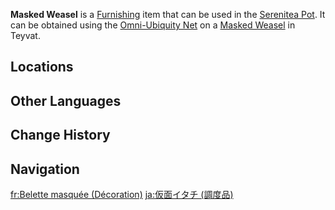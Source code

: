 {{About|the furnishing|the wildlife|Masked Weasel}}
{{Furnishing Infobox
|title          = Masked Weasel
|id             = 369165
|image          = Item Masked Weasel (Furnishing).png
|category       = Animal
|subcategory    = Outdoor Creature
|quality        = 3
|adeptal_energy = 100
|load           = 350
|reduced_load   = 350
|description    = An agile, mischievous little prankster.<br>Its dark face gives the impression of a mask-wearing bandit, but in truth these creatures are a gentle and friendly sort, and will rarely steal from human dwellings. Even so, the good nature of Masked Weasels will sometimes be taken advantage of by people of less good intent, using these creatures to satisfy their selfish desires for ill-gotten gain.<br>Now that they are guests in the Serenitea Pot, the Masked Weasels maintain good relations with the other animals. Yes, they may make some mischief at times, such as sneaking up to pluck feathers from birds, which they then use to play with the innocent desert foxes or cats... and yes, sometimes they play-act as knights by riding on [[Forest Boar]]s... Nonetheless, they are always the first on the frontline to lend their aid and excellent senses to other animals in need. For example, they can be found coming to the rescue of Crabs who have fallen into holes, before pulling the insensate [[Quicksand Eel]] out of those very same holes.
|source1        = Omni-Ubiquity Net
}}
'''Masked Weasel''' is a [[Furnishing]] item that can be used in the [[Serenitea Pot]]. It can be obtained using the [[Omni-Ubiquity Net]] on a [[Masked Weasel]] in Teyvat.

==Locations==
{{Transclude|Masked Weasel|Locations}}

==Other Languages==
{{Other Languages
|Transclude=Masked Weasel
}}

==Change History==
{{Change History|3.1}}

==Navigation==
{{Furnishing Navbox/Living|Animal}}

[[fr:Belette masquée (Décoration)]]
[[ja:仮面イタチ (調度品)]]